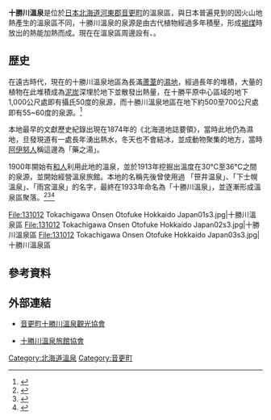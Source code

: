{{coord|42|56|03|N|143|17|46|E|region:JP|display=title}}
{{Location map | Japan Hokkaido
| lat_deg = 42 | lat_min = 56 | lat_sec = 03.0 | lat_dir = N
| lon_deg = 143 | lon_min = 17 | lon_sec = 46.0 | lon_dir = E
| label = 十勝川溫泉
| position = bottom
| mark = Map pointer.svg
| marksize = 6
| width = 350
| float = right
| caption = 十勝川溫泉的位置
| alt = 十勝川溫泉的位置
}}
'''十勝川溫泉'''是位於[[日本|日本]][[北海道|北海道]][[河東郡_(日本)|河東郡]][[音更町|音更町]]的溫泉區，與日本普遍見到的因火山地熱產生的溫泉區不同，十勝川溫泉的泉源是由古代植物經過多年積壓，形成[[褐煤|褐煤]]時放出的熱能加熱而成。現在在溫泉區周邊設有{{tsl|ja|十勝が丘公園|十勝之丘公園}}、{{tsl|ja|十勝エコロジーパーク|十勝生態公園}}。

== 歴史 ==
在遠古時代，現在的十勝川溫泉地區為長滿[[蘆葦|蘆葦]]的[[濕地|濕地]]，經過長年的堆積，大量的植物在此堆積成為[[泥炭|泥炭]]深埋於地下並散發出熱量，在十勝平原中心區域的地下1,000公尺處即有攝氏50度的泉源，而十勝川溫泉地區在地下約500至700公尺處即有55~60度的泉源。<ref>{{Cite web| url=http://www.tokachigawa.net/spa/index.html| title=關於十勝川溫泉| publisher=十勝川溫泉觀光協會| accessdate=2016-02-23| language=ja| archive-date=2016-03-04| archive-url=https://web.archive.org/web/20160304140313/http://www.tokachigawa.net/spa/index.html| dead-url=no}}</ref>

本地最早的文獻歷史紀錄出現在1874年的《北海道地誌要領》，當時此地仍為濕地，旦發現道有一處長年湧出熱水，冬天也不會結冰，並成動物聚集的地方，當時[[阿伊努人|阿伊努人]]稱這邊為「藥之湯」。

1900年開始有[[和人|和人]]利用此地的溫泉，並於1913年挖掘出溫度在30℃至36℃之間的泉源，並開始經營溫泉旅館。本地的名稱先後曾使用過 「笹井温泉」、「下士幌溫泉」、「雨宮溫泉」的名字，最終在1933年命名為「十勝川溫泉」，並逐漸形成溫泉區聚落。<ref>{{Cite web| url=http://tokachigawaonsen.jimdo.com/%E5%8D%81%E5%8B%9D%E5%B7%9D%E6%B8%A9%E6%B3%89%E3%81%AE%E6%AD%B4%E5%8F%B2/| title=十勝川溫泉的歷史| publisher=十勝川溫泉旅館公會| language=ja| accessdate=2016-02-23| archive-url=https://web.archive.org/web/20160305022332/http://tokachigawaonsen.jimdo.com/%E5%8D%81%E5%8B%9D%E5%B7%9D%E6%B8%A9%E6%B3%89%E3%81%AE%E6%AD%B4%E5%8F%B2/| archive-date=2016-03-05| dead-url=yes}}</ref><ref>{{Cite news| url=http://www.tokachi.co.jp/WEBNEWS/071021.html| title=十勝川溫泉的發現者？| date=2007-10-21| publisher=十勝每日新聞| accessdate=2016-02-23| language=ja| deadurl=yes| archiveurl=https://web.archive.org/web/20150620073337/http://www.tokachi.co.jp/WEBNEWS/071021.html| archivedate=2015-06-20}}</ref><ref>{{Cite web| url=http://www.sasaihotel.com/gensen/index.html| title=笹井源泉物語| publisher=笹井旅館| accessdate=2016-02-23| language=ja| archive-url=https://web.archive.org/web/20160406062147/http://www.sasaihotel.com/gensen/index.html| archive-date=2016-04-06| dead-url=yes}}</ref>

<gallery widths=200px heights=150px>
File:131012 Tokachigawa Onsen Otofuke Hokkaido Japan01s3.jpg|十勝川溫泉區
File:131012 Tokachigawa Onsen Otofuke Hokkaido Japan02s3.jpg|十勝川溫泉區
File:131012 Tokachigawa Onsen Otofuke Hokkaido Japan03s3.jpg|十勝川溫泉區
</gallery>

== 參考資料 ==
{{reflist}}

== 外部連結 ==
{{commonscat|Tokachigawa Onsen}}
* {{Ja}} [http://www.tokachigawa.net/ 音更町十勝川溫泉觀光協會]{{Wayback|url=http://www.tokachigawa.net/ |date=20160304095431 }}
* {{Ja}} [https://web.archive.org/web/20150620093401/http://tokachigawaonsen.jimdo.com/ 十勝川溫泉旅館協會]

{{DEFAULTSORT:Tokachigawa Onsen}}

[[Category:北海道溫泉|Category:北海道溫泉]]
[[Category:音更町|Category:音更町]]